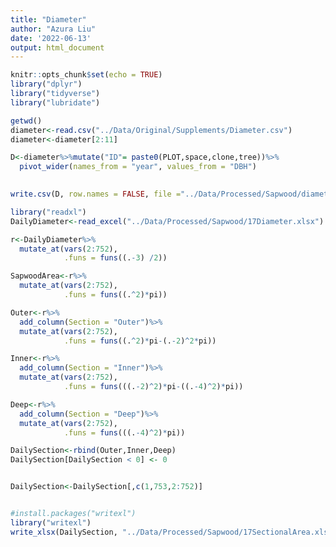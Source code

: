 ```yaml
---
title: "Diameter"
author: "Azura Liu"
date: '2022-06-13'
output: html_document
---
```


```r
knitr::opts_chunk$set(echo = TRUE)
library("dplyr")
library("tidyverse")
library("lubridate")

getwd()
diameter<-read.csv("../Data/Original/Supplements/Diameter.csv")
diameter<-diameter[2:11]

```

```r
D<-diameter%>%mutate("ID"= paste0(PLOT,space,clone,tree))%>%
  pivot_wider(names_from = "year", values_from = "DBH")
  

write.csv(D, row.names = FALSE, file ="../Data/Processed/Sapwood/diameter.csv")
```

```r
library("readxl")
DailyDiameter<-read_excel("../Data/Processed/Sapwood/17Diameter.xlsx")

r<-DailyDiameter%>%
  mutate_at(vars(2:752),
            .funs = funs((.-3) /2))

SapwoodArea<-r%>%
  mutate_at(vars(2:752),
            .funs = funs((.^2)*pi))

Outer<-r%>%  
  add_column(Section = "Outer")%>%
  mutate_at(vars(2:752),
            .funs = funs((.^2)*pi-(.-2)^2*pi))

Inner<-r%>%
  add_column(Section = "Inner")%>%
  mutate_at(vars(2:752),
            .funs = funs(((.-2)^2)*pi-((.-4)^2)*pi))

Deep<-r%>%
  add_column(Section = "Deep")%>%
  mutate_at(vars(2:752),
            .funs = funs(((.-4)^2)*pi))

DailySection<-rbind(Outer,Inner,Deep)  
DailySection[DailySection < 0] <- 0 


DailySection<-DailySection[,c(1,753,2:752)]


#install.packages("writexl")
library("writexl")
write_xlsx(DailySection, "../Data/Processed/Sapwood/17SectionalArea.xlsx")

```